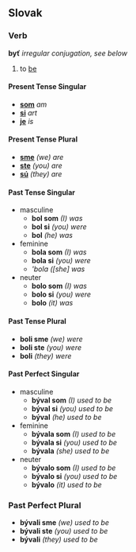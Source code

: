 == Slovak ==
=== Verb ===
'''byť''' ''irregular conjugation, see below''
# to [[be]]
==== Present Tense Singular ====
* '''[[som]]''' ''am''
* '''[[si]]''' ''art''
* '''[[je]]''' ''is''
==== Present Tense Plural ====
* '''[[sme]]''' ''(we) are''
* '''[[ste]]''' ''(you) are''
* '''[[sú]]''' ''(they) are''
==== Past Tense Singular ====
* masculine
** '''bol som''' ''(I) was''
** '''bol si''' ''(you) were''
** '''bol''' ''(he) was''
* feminine
** '''bola som''' ''(I) was''
** '''bola si''' ''(you) were''
** '''bola'' ''([she] was''
* neuter
** '''bolo som''' ''(I) was''
** '''bolo si''' ''(you) were''
** '''bolo''' ''(it) was''
==== Past Tense Plural ====
* '''boli sme''' ''(we) were''
* '''boli ste''' ''(you) were''
* '''boli''' ''(they) were''
==== Past Perfect Singular ==== <!-- Is this the right name? --->
* masculine
** '''býval som''' ''(I) used to be''
** '''býval si''' ''(you) used to be''
** '''býval''' ''(he) used to be''
* feminine
** '''bývala som''' ''(I) used to be''
** '''bývala si''' ''(you) used to be''
** '''bývala''' ''(she) used to be''
* neuter
** '''bývalo som''' ''(I) used to be''
** '''bývalo si''' ''(you) used to be''
** '''bývalo''' ''(it) used to be''
=== Past Perfect Plural ===
* '''bývali sme''' ''(we) used to be''
* '''bývali ste''' ''(you) used to be''
* '''bývali''' ''(they) used to be''
